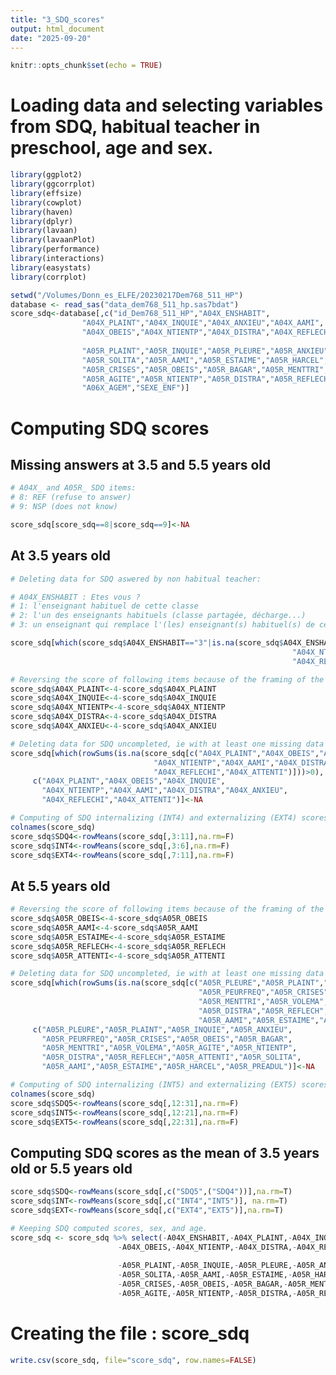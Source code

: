 ```yaml
---
title: "3_SDQ_scores"
output: html_document
date: "2025-09-20"
---
```


```r
knitr::opts_chunk$set(echo = TRUE)
```

# Loading data and selecting variables from SDQ, habitual teacher in preschool, age and sex.

```r
library(ggplot2)
library(ggcorrplot)
library(effsize)
library(cowplot)
library(haven)
library(dplyr)
library(lavaan)
library(lavaanPlot)
library(performance)
library(interactions)
library(easystats)
library(corrplot)

```

```r
setwd("/Volumes/Donn_es_ELFE/20230217Dem768_511_HP")
database <- read_sas("data_dem768_511_hp.sas7bdat")
score_sdq<-database[,c("id_Dem768_511_HP","A04X_ENSHABIT",
                "A04X_PLAINT","A04X_INQUIE","A04X_ANXIEU","A04X_AAMI",
                "A04X_OBEIS","A04X_NTIENTP","A04X_DISTRA","A04X_REFLECHI","A04X_ATTENTI",
                
                "A05R_PLAINT","A05R_INQUIE","A05R_PLEURE","A05R_ANXIEU","A05R_PEURFREQ",
                "A05R_SOLITA","A05R_AAMI","A05R_ESTAIME","A05R_HARCEL","A05R_PREADUL",
                "A05R_CRISES","A05R_OBEIS","A05R_BAGAR","A05R_MENTTRI","A05R_VOLEMA",
                "A05R_AGITE","A05R_NTIENTP","A05R_DISTRA","A05R_REFLECH","A05R_ATTENTI",
                "A06X_AGEM","SEXE_ENF")]
```

# Computing SDQ scores

## Missing answers at 3.5 and 5.5 years old

```r
# A04X_ and A05R_ SDQ items:
# 8: REF (refuse to answer)
# 9: NSP (does not know)

score_sdq[score_sdq==8|score_sdq==9]<-NA

```

## At 3.5 years old

```r
# Deleting data for SDQ aswered by non habitual teacher:

# A04X_ENSHABIT : Etes vous ? 
# 1: l'enseignant habituel de cette classe
# 2: l'un des enseignants habituels (classe partagée, décharge...)
# 3: un enseignant qui remplace l'(les) enseignant(s) habituel(s) de cette classe

score_sdq[which(score_sdq$A04X_ENSHABIT=="3"|is.na(score_sdq$A04X_ENSHABIT)),c("A04X_PLAINT","A04X_OBEIS","A04X_INQUIE",
                                                               "A04X_NTIENTP","A04X_AAMI","A04X_DISTRA","A04X_ANXIEU",
                                                               "A04X_REFLECHI","A04X_ATTENTI")]<-NA

# Reversing the score of following items because of the framing of the question:
score_sdq$A04X_PLAINT<-4-score_sdq$A04X_PLAINT
score_sdq$A04X_INQUIE<-4-score_sdq$A04X_INQUIE
score_sdq$A04X_NTIENTP<-4-score_sdq$A04X_NTIENTP
score_sdq$A04X_DISTRA<-4-score_sdq$A04X_DISTRA
score_sdq$A04X_ANXIEU<-4-score_sdq$A04X_ANXIEU

# Deleting data for SDQ uncompleted, ie with at least one missing data (including answers "refuse to answer" or "does not know")
score_sdq[which(rowSums(is.na(score_sdq[c("A04X_PLAINT","A04X_OBEIS","A04X_INQUIE",
                                "A04X_NTIENTP","A04X_AAMI","A04X_DISTRA","A04X_ANXIEU",
                                "A04X_REFLECHI","A04X_ATTENTI")]))>0),
     c("A04X_PLAINT","A04X_OBEIS","A04X_INQUIE",
       "A04X_NTIENTP","A04X_AAMI","A04X_DISTRA","A04X_ANXIEU",
       "A04X_REFLECHI","A04X_ATTENTI")]<-NA

# Computing of SDQ internalizing (INT4) and externalizing (EXT4) scores
colnames(score_sdq)
score_sdq$SDQ4<-rowMeans(score_sdq[,3:11],na.rm=F)
score_sdq$INT4<-rowMeans(score_sdq[,3:6],na.rm=F)
score_sdq$EXT4<-rowMeans(score_sdq[,7:11],na.rm=F)

```


## At 5.5 years old

```r
# Reversing the score of following items because of the framing of the question:
score_sdq$A05R_OBEIS<-4-score_sdq$A05R_OBEIS
score_sdq$A05R_AAMI<-4-score_sdq$A05R_AAMI
score_sdq$A05R_ESTAIME<-4-score_sdq$A05R_ESTAIME
score_sdq$A05R_REFLECH<-4-score_sdq$A05R_REFLECH
score_sdq$A05R_ATTENTI<-4-score_sdq$A05R_ATTENTI

# Deleting data for SDQ uncompleted, ie with at least one missing data (including answers "refuse to answer" or "does not know")
score_sdq[which(rowSums(is.na(score_sdq[c("A05R_PLEURE","A05R_PLAINT","A05R_INQUIE","A05R_ANXIEU",
                                          "A05R_PEURFREQ","A05R_CRISES","A05R_OBEIS","A05R_BAGAR",
                                          "A05R_MENTTRI","A05R_VOLEMA","A05R_AGITE","A05R_NTIENTP",
                                          "A05R_DISTRA","A05R_REFLECH","A05R_ATTENTI","A05R_SOLITA",
                                          "A05R_AAMI","A05R_ESTAIME","A05R_HARCEL","A05R_PREADUL")]))>0),
     c("A05R_PLEURE","A05R_PLAINT","A05R_INQUIE","A05R_ANXIEU",
       "A05R_PEURFREQ","A05R_CRISES","A05R_OBEIS","A05R_BAGAR",
       "A05R_MENTTRI","A05R_VOLEMA","A05R_AGITE","A05R_NTIENTP",
       "A05R_DISTRA","A05R_REFLECH","A05R_ATTENTI","A05R_SOLITA",
       "A05R_AAMI","A05R_ESTAIME","A05R_HARCEL","A05R_PREADUL")]<-NA

# Computing of SDQ internalizing (INT5) and externalizing (EXT5) scores
colnames(score_sdq)
score_sdq$SDQ5<-rowMeans(score_sdq[,12:31],na.rm=F)
score_sdq$INT5<-rowMeans(score_sdq[,12:21],na.rm=F)
score_sdq$EXT5<-rowMeans(score_sdq[,22:31],na.rm=F)


```

## Computing SDQ scores as the mean of 3.5 years old or 5.5 years old

```r
score_sdq$SDQ<-rowMeans(score_sdq[,c("SDQ5",("SDQ4"))],na.rm=T)
score_sdq$INT<-rowMeans(score_sdq[,c("INT4","INT5")], na.rm=T)
score_sdq$EXT<-rowMeans(score_sdq[,c("EXT4","EXT5")],na.rm=T)

# Keeping SDQ computed scores, sex, and age. 
score_sdq <- score_sdq %>% select(-A04X_ENSHABIT,-A04X_PLAINT,-A04X_INQUIE,-A04X_ANXIEU,-A04X_AAMI,
                        -A04X_OBEIS,-A04X_NTIENTP,-A04X_DISTRA,-A04X_REFLECHI,-A04X_ATTENTI,
                        
                        -A05R_PLAINT,-A05R_INQUIE,-A05R_PLEURE,-A05R_ANXIEU,-A05R_PEURFREQ,
                        -A05R_SOLITA,-A05R_AAMI,-A05R_ESTAIME,-A05R_HARCEL,-A05R_PREADUL,
                        -A05R_CRISES,-A05R_OBEIS,-A05R_BAGAR,-A05R_MENTTRI,-A05R_VOLEMA,
                        -A05R_AGITE,-A05R_NTIENTP,-A05R_DISTRA,-A05R_REFLECH,-A05R_ATTENTI)
```

# Creating the file : score_sdq
```r
write.csv(score_sdq, file="score_sdq", row.names=FALSE)
```

